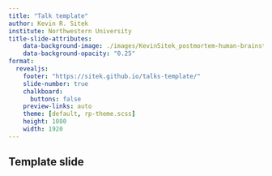 ```yaml
---
title: "Talk template" 
author: Kevin R. Sitek
institute: Northwestern University
title-slide-attributes:
    data-background-image: ./images/KevinSitek_postmortem-human-brainstem_auditory-tractography.png
    data-background-opacity: "0.25"
format:
  revealjs: 
    footer: "https://sitek.github.io/talks-template/"
    slide-number: true
    chalkboard: 
      buttons: false
    preview-links: auto
    theme: [default, rp-theme.scss]
    height: 1080
    width: 1920
---
```


## Template slide
